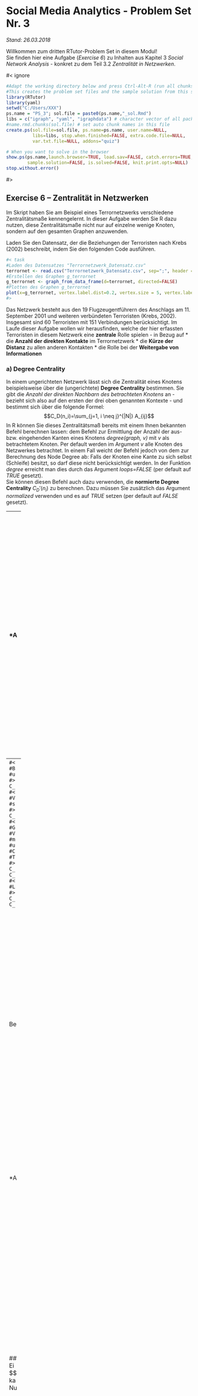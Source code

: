 # Social Media Analytics - Problem Set Nr. 3

*Stand:    26.03.2018*

Willkommen zum dritten RTutor-Problem Set in diesem Modul!  
Sie finden hier eine Aufgabe (*Exercise 6*) zu Inhalten aus Kapitel 3 *Social Network Analysis* - konkret zu dem Teil 3.2 *Zentralität in Netzwerken*.

#< ignore
```r
#Adapt the working directory below and press Ctrl-Alt-R (run all chunks).
#This creates the problem set files and the sample solution from this solution file.
library(RTutor)
library(yaml)
setwd("C:/Users/XXX")
ps.name = "PS_3"; sol.file = paste0(ps.name,"_sol.Rmd")
libs = c("igraph", "yaml", "igraphdata") # character vector of all packages you load in the problem set
#name.rmd.chunks(sol.file) # set auto chunk names in this file
create.ps(sol.file=sol.file, ps.name=ps.name, user.name=NULL,
          libs=libs, stop.when.finished=FALSE, extra.code.file=NULL, 
          var.txt.file=NULL, addons="quiz")

# When you want to solve in the browser
show.ps(ps.name,launch.browser=TRUE, load.sav=FALSE, catch.errors=TRUE,
        sample.solution=FALSE, is.solved=FALSE, knit.print.opts=NULL)
stop.without.error()

```
#>

## Exercise 6 -- Zentralität in Netzwerken
Im Skript haben Sie am Beispiel eines Terrornetzwerks verschiedene Zentralitätsmaße kennengelernt. In dieser Aufgabe werden Sie R dazu nutzen, diese Zentralitätsmaße nicht nur auf einzelne wenige Knoten, sondern auf den gesamten Graphen anzuwenden.

Laden Sie den Datensatz, der die Beziehungen der Terroristen nach Krebs (2002) beschreibt, indem Sie den folgenden Code ausführen.

```r
#< task
#Laden des Datensatzes "Terrornetzwerk_Datensatz.csv"
terrornet <- read.csv("Terrornetzwerk_Datensatz.csv", sep=";", header = FALSE)
#Erstellen des Graphen g_terrornet
g_terrornet <- graph_from_data_frame(d=terrornet, directed=FALSE)
#Plotten des Graphen g_terrornet
plot(x=g_terrornet, vertex.label.dist=0.2, vertex.size = 5, vertex.label.cex=0.8)
#>
```
Das Netzwerk besteht aus den 19 Flugzeugentführern des Anschlags am 11. September 2001 und weiteren verbündeten Terroristen (Krebs, 2002). Insgesamt sind 60 Terroristen mit 151 Verbindungen berücksichtigt. Im Laufe dieser Aufgabe wollen wir herausfinden, welche der hier erfassten Terroristen in diesem Netzwerk eine **zentrale** Rolle spielen - in Bezug auf
* die **Anzahl der direkten Kontakte** im Terrornetzwerk 
* die **Kürze der Distanz** zu allen anderen Kontakten 
* die Rolle bei der **Weitergabe von Informationen**

### a) Degree Centrality
In einem ungerichteten Netzwerk lässt sich die Zentralität eines Knotens beispielsweise über die (ungerichtete) **Degree Centrality** bestimmen. Sie gibt die *Anzahl der direkten Nachbarn des betrachteten Knotens* an - bezieht sich also auf den ersten der drei oben genannten Kontexte - und bestimmt sich über die folgende Formel:
$$C_D(n_i)=\sum_{j=1, i \neq j}^{|N|} A_{ij}$$
In R können Sie dieses Zentralitätsmaß bereits mit einem Ihnen bekannten Befehl berechnen lassen: dem Befehl zur Ermittlung der Anzahl der aus- bzw. eingehenden Kanten eines Knotens *degree(graph, v)* mit *v* als betrachtetem Knoten. Per default werden im Argument *v* alle Knoten des Netzwerkes betrachtet. In einem Fall weicht der Befehl jedoch von dem zur Berechnung des Node Degree ab: Falls der Knoten eine Kante zu sich selbst (Schleife) besitzt, so darf diese nicht berücksichtigt werden. In der Funktion *degree* erreicht man dies durch das Argument *loops=FALSE* (per default auf *TRUE* gesetzt).  
Sie können diesen Befehl auch dazu verwenden, die **normierte Degree Centrality** $C_D'(n_i)$ zu berechnen. Dazu müssen Sie zusätzlich das Argument *normalized* verwenden und es auf *TRUE* setzen (per default auf *FALSE* gesetzt).

- - -
*Aufgabe:* Im nächsten Code-Chunk sollen sowohl die Degree Centrality, als auch die normierte Degree Centrality für alle Knoten des (ungerichteten) Terrornetzwerks berechnet und anschließend in absteigender Reihenfolge sortiert werden. Damit erhalten Sie eine Auskunft darüber, welche Knoten die meisten direkten Kontakte besitzen. Dazu benötigen Sie unter anderem die Funktion *sort(x, decreasing)*, welche den Vektor *x* sortiert zurückgibt - in absteigender Reihenfolge (*decreasing=TRUE*) oder aufsteigender Reihenfolge (*decreasing=FALSE*, die Default-Einstellung von *sort*).
- - -
```r
#< task
#Berechnen Sie die Degree Centrality für alle Knoten in g_terrornet
#und speichern Sie die Werte in der Variable C_D_terror
#>
C_D_terror <- degree(graph=g_terrornet, loops=FALSE)
#< task
#Verfahren Sie analog für die normierte Degree Centrality und
#speichern Sie das Ergebnis in der Variable C_Dnorm_terror
#>
C_Dnorm_terror <- degree(graph=g_terrornet, loops=FALSE, normalized = TRUE)
#< task
#Geben Sie zuerst die ersten sechs Werte des absteigend sortierten 
#Vektors C_D_terror aus und verfahren Sie anschließend analog 
#mit dem Vektor C_Dnorm_terror; Verwenden Sie dazu die Befehle head und sort
#und speichern Sie die Werte in den Variablen C_D_terror_main bzw. 
#C_Dnorm_terror_main
#Tipp: head gibt per default sechs Zeilen zurück
#>
C_D_terror_main <- head(x=sort(x=C_D_terror, decreasing = TRUE))
C_Dnorm_terror_main <- head(x=sort(x=C_Dnorm_terror, decreasing = TRUE))
#< task
#Lassen Sie sich beide Variablen ausgeben
#>
C_D_terror_main
C_Dnorm_terror_main
```

Bei dem hier betrachteten Netzwerk handelt es sich um ein ungerichtetes Netzwerk. Für *gerichtete Netzwerke* unterscheidet man - wie Sie im Skript bereits erfahren haben - die **(normierte) In-Degree** und die **(normierte) Out-Degree Centrality**. Diese beiden Zentralitätsmaße lassen sich jedoch ebenfalls mit dem Befehl *degree(graph, v, mode, loops=FALSE, normalized)* in R berechnen. Das Argument *mode*, welches bei ungerichteten Graphen ignoriert wird, muss hier entsprechend auf *"in"* (für In-Degree Centrality) bzw. *"out"* (für Out-Degree Centrality) gesetzt werden.

*Anmerkung: Die folgenden beiden Zentralitätsmaße - Closeness Centrality und Betweenness Centrality - werden im Rahmen dieser Veranstaltung lediglich für ungerichtete Netzwerke betrachtet.*

### b) Closeness Centrality
Ein weiteres Zentralitätsmaß ist die **Closeness Centrality**. Sie ist eine hilfreiche Messgröße, um zu bestimmen, wie schnell ein Terrorist mit den anderen Verbündeten im Netzwerk Informationen austauschen kann: Je größer die Closeness Centrality, desto *kürzer sind die Informationswege zu allen anderen Terroristen*. Die Closeness Centrality
$$C_C(n_i)=\frac{1}{\sum_{j \neq i}d(n_i,n_j)}$$
kann im Package *'igraph'* mit dem Befehl *closeness(graph, vids, weights, normalized)* ermittelt werden. Dabei bezeichnet *vids* die Knoten, für die $C_C$ bestimmt werden soll (per default alle Knoten des Netzwerks) und mit dem Argument *normalized=TRUE* kann die *normierte Closeness Centrality* bestimmt werden.  
Nun stellt sich die Frage, welche der im Netzwerk erfassten Terroristen am gefährlichsten in Bezug auf die Geschwindigkeit der Informationsweitergabe sind.
- - -
*Aufgabe:* Ermitteln Sie dies auf analoge Weise zum letzten Code-Chunk. Da das grundsätzliche Vorgehen sich hier wiederholt, sind Teile des Codes bereits vorgegeben.
- - - 
```r
#< task
#Berechnen Sie die Closeness Centrality für alle Knoten in g_terrornet
#und speichern Sie die Werte in der Variable C_C_terror
#>
C_C_terror <- closeness(graph=g_terrornet)
#< task
#Verfahren Sie analog für die normierte Closeness Centrality und
#speichern Sie das Ergebnis in der Variable C_Cnorm_terror
#>
C_Cnorm_terror <- closeness(graph=g_terrornet, normalized = TRUE)
#< task
#Ermittlung der ersten sechs Werte des absteigend sortierten 
#Vektors C_C_terror bzw. C_Cnorm_terror; 
#Speichern der Werte in den Variablen C_C_terror_main bzw. 
#C_Cnorm_terror_main
C_C_terror_main <- head(x=sort(x=C_C_terror, decreasing = TRUE))
C_Cnorm_terror_main <- head(x=sort(x=C_Cnorm_terror, decreasing = TRUE))
#Ausgabe der beiden Variablen
C_C_terror_main
C_Cnorm_terror_main
#>
```

Auch die Closeness Centrality kann für gerichtete Netzwerke berechnet werden. Da sie die kürzesten Pfade betrachtet, bietet der Befehl *closeness* erneut im Argument *mode* drei Möglichkeiten an: *"in"* zur Betrachtung der im Knoten *eingehenden* Kanten, *"out"* zur Betrachtung der vom Knoten *ausgehenden* Kanten und *"all"* zur Betrachtung *ungerichteter* Kanten an Stelle der gerichteten. Das soll an dieser Stelle jedoch nicht weiter vertieft werden.

### c) Betweenness Centrality
Abschließend bleibt die Frage, über welche hier erfassten Terroristen am meisten Informationen geleitet werden, da sie *auf vielen kürzesten Verbindungen zwischen anderen Terroristen* liegen. Dazu betrachten wir die im Skript für ungerichtete Netzwerke eingeführte **Betweenness Centrality**
$$C_B(n_i) = \sum_{j=1, i \neq j}^{|N|} \sum_{k>j, k \neq i}^{|N|} \frac{g_{jk}(n_i)}{g_{jk}}$$
Im Package *'igraph'* kann $C_B(n_i)$ mit dem Befehl *betweenness(graph, v, weights, normalized)* bestimmt werden. Dabei steht *v* für die Knoten, die betrachtet werden und mit *normalized=TRUE* erhält man die **normierte Betweenness Centrality** $C_B'(n_i)$.
- - -
*Aufgabe:* Wenden Sie die entsprechenden Befehle an, um die (normierte) Betweenness Centrality für jedes Mitglied des Terroristennetzwerks zu ermitteln. Auch hier ist der Code gegeben, welcher die zentralsten Mitglieder in Bezug auf die Informationsweitergabe identifiziert und ihre Zentralitätsmaße ausgibt.
- - - 
```r
#< task
#Berechnen Sie die Betweenness Centrality für alle Knoten in g_terrornet
#und speichern Sie die Werte in der Variable C_B_terror
#>
C_B_terror <- betweenness(graph=g_terrornet)
#< task
#Verfahren Sie analog für die normierte Betweenness Centrality und
#speichern Sie das Ergebnis in der Variable C_Bnorm_terror
#>
C_Bnorm_terror <- betweenness(graph=g_terrornet, normalized = TRUE)
#< task
#Ermittlung der ersten sechs Werte des absteigend sortierten 
#Vektors C_B_terror bzw. C_Bnorm_terror;
#Speichern der Werte in den Variablen C_B_terror_main bzw.
C_B_terror_main <- head(x=sort(x=C_B_terror, decreasing = TRUE))
C_Bnorm_terror_main <- head(x=sort(x=C_Bnorm_terror, decreasing = TRUE))
#Ausgabe der beiden Variablen
C_B_terror_main
C_Bnorm_terror_main
#>
```

- - -
*Aufgabe:* Ziehen Sie nun ein Resumé aus den drei Analysen, indem Sie die erhaltenen Namen miteinander vergleichen. Der Befehl *names(x)* gibt die Namen der Elemente des Vektors *x* zurück und mit dem Operator *==* können Sie auf Gleichheit prüfen.
- - - 
```r
#< task
#Vergleichen Sie die Namen von C_D_terror_main und C_C_terror_main
#>
names(x=C_D_terror_main) == names(x=C_C_terror_main)
#< task
#Vergleichen Sie die Namen von C_C_terror_main und C_B_terror_main
#>
names(x=C_C_terror_main) == names(x=C_B_terror_main)
#< task
#Lassen Sie sich die Namen von C_D_terror_main ausgeben
#>
C_D_terror_main
```

#< quiz "Terrordetektor"
question: Welcher Terrorist ist der Analyse nach der zentralste Knoten des Netzwerks? Verwenden Sie bitte dieselbe Schreibweise wie im Vektor C_D_terror_main.
answer: Mohamed_Atta
success: Korrekt!
failure: Betrachten Sie nochmals Ihre Analyseergebnisse.

#>

#< award "Zentralitätsanalyst"
Sie sind inzwischen ein fortgeschrittener Social Media-Analyst - 
selbst das Aufspüren eines gefährlichen Mannes in einem Terrornetzwerk 
ist für Sie kein Problem mehr. 
Gratulation!
#>

### d) Prestige-basierte Zentralitätsmaße: Eigenvector Centrality und Google's PageRank
Testen wir nun, ob dieser Knoten auch nach der Eigenvector Centrality als zentral eingestuft wird. Gerade bei diesem Zentralitätsmaß ist R besonders hilfreich, da die händische Berechnung hier schlecht möglich ist.  
Der Befehl *eigen_centrality(graph, directed, weights)* aus dem Package *'igraph'* bestimmt die Eigenvector Centrality aller Knoten für gerichtete sowie ungerichtete Graphen. Dies kann mit dem Argument *directed* spezifiziert werden, welches per default auf *FALSE* gesetzt ist. Zu beachten ist, dass der Befehl eine Liste zurückgibt, in deren erstem Element die Eigenvector Centralities enthalten sind. Die weiteren Elemente der Liste sollen für uns im Moment keine weitere Rolle spielen. 
- - -
*Aufgabe:* Wenden Sie im folgenden Code-Chunk den Befehl an. Beachten Sie, dass das Argument *weights* im betrachteten Netzwerk keine Rolle spielt, da es sich um ein ungewichtetes Netzwerk handelt.
- - -
```r
#< task
#Berechnen Sie die Eigenvector Centrality für alle Knoten von g_terrornet
#und speichern Sie die ausgegebene Liste in der Variable C_E_terror
#>
C_E_terror <- eigen_centrality(graph=g_terrornet)
```
Der Befehl *which.max(x)* bestimmt (für einen benannten Vektor *x*) den Index (und den Namen) des größten Elements in *x*. Im folgenden Code-Chunk wird er dazu verwendet, den Knoten im Terrornetzwerk mit der größten Eigenvector Centrality zu bestimmen.
- - -
*Aufgabe:* Ihre Aufgabe ist es, den zugehörigen Wert der Eigenvector Centrality - d.h. den maximalen Eigenvector Centrality-Wert im gesamten Netzwerk - auszugeben.  
*Tipp: Beachten Sie die Schreibweise für den Zugriff auf das erste Listenelement von C_E_terror und verwenden Sie dieselbe Schreibweise in Ihrem Befehl.*
- - -
```r
#< task
#Bestimmung des Knotens mit der größten Eigenvector Centrality
which.max(x=C_E_terror[[1]])
#>
#< task
#Bestimmung dieses größten Eigenvector Centrality-Werts im Netzwerk
#>
max(x=C_E_terror[[1]])
```
Wie Sie sehen, ist dieser Knoten sogar bezüglich des vierten Zentralitätsmaßes der zentralste Knoten.

Zum Abschluss dieser Aufgabe wenden wir Google's PageRank-Algorithmus auf einen *gerichteten Graphen* an: Dazu beschäftigen wir uns erneut dem Netzwerk *UKfaculty* aus dem Package *'igraphdata'*. Laden Sie erneut das Package *'igraphdata'* sowie das igraph-Objekt *UKfaculty* und plotten Sie den Graphen, indem Sie den folgenden Code ausführen.
```r
#< task
#Laden des Packages 'igraphdata'
library(igraphdata)
#Laden des Datensatzes UKfaculty
data("UKfaculty")
#Plotten des Graphen
plot(x=UKfaculty, vertex.size = 5, vertex.label.cex=0.8, edge.arrow.size = 0.4)
#>
```
Der Befehl *page_rank(graph, vids, weights)* aus dem Package *'igraph'* bestimmt den PageRank der Knoten, die in *vids* angegeben werden (per default alle). Auch hier wird, wie bei der Eigenvector Centrality, eine Liste zurückgegeben, in deren erstem Element die PageRanks der Knoten enthalten sind. Die weiteren Elemente der Liste sollen für uns im Moment keine weitere Rolle spielen. 
- - -
*Aufgabe:* Wenden Sie nun im nächsten Code-Chunk den PageRank-Algorithmus auf den Graphen *UKfaculty* an.
- - -
```r
#< task
#Berechnen Sie den PageRank für alle Knoten von UKfaculty
#und speichern Sie die resultierende Liste in der Variable C_R_UKfaculty
#>
C_R_UKfaculty <- page_rank(graph=UKfaculty)
#< task
#Geben Sie mit dem Befehl head die ersten sechs Elemente des
#ersten Listenelements (die PageRanks) von C_R_UKfaculty aus
#Tipp: Werfen Sie nochmals einen Blick auf den zweiten Code-Chunk in 6d)
#>
head(x=C_R_UKfaculty[[1]])
#< task
#Geben Sie das Maximum des ersten Listenelements (die PageRanks) 
#von C_R_UKfaculty aus
#>
max(x=C_R_UKfaculty[[1]])
```

*Anmerkungen:*  
* *Dieses Problem Set wurde mit dem Package 'RTutor' von Prof. Dr. Sebastian Kranz von der Universität Ulm erstellt. Weitere Informationen zu diesem Package und den RTutor-Problem Sets finden Sie auf der GitHub-Seite* <https://github.com/skranz/RTutor>.  
* *Informationen zu den einzelnen Befehlen sind - falls nicht anders angegeben - den jeweiligen R-Hilfeseiten entnommen. Dort finden Sie auch weitere Informationen zu den einzelnen Befehlen. Darüber hinaus wurden die Beschreibungen zum Package 'igraph' (igraph (2015)) verwendet.* 
* *Inspirationen zu den Aufgaben kamen außerdem unter anderem aus Krebs (2002).* 
* *Alle Quellenangaben finden Sie im Literaturverzeichnis (Exercise LV).*

## Exercise LV -- Literaturverzeichnis
### Packages:
* Csardi G., Nepusz T. (2006): The igraph software package for complex network research. InterJournal, Complex Systems, S. 1695, URL: http://igraph.org. 
* Csardi, Gabor (2015): igraphdata: A Collection of Network Data Sets for the 'igraph' Package. R package version 1.0.1, URL: https://CRAN.R-project.org/package=igraphdata. 
* Kranz, Sebastian (2015): RTutor: R problem sets with automatic test of solution and hints. R package version 2015.12.16. 
* R Core Team (2016): R: A language and environment for statistical computing. R Foundation for Statistical Computing, Vienna, Austria, URL: https://www.R-project.org/.
* Stephens, Jeremy (2016): yaml: Methods to Convert R Data to YAML and Back. R package version 2.1.14, URL: https://CRAN.R-project.org/package=yaml.

### Packagebeschreibungen/Hilfeseiten:
* igraph (2015): Package 'igraph', URL: https://cran.r-project.org/web/packages/igraph/igraph.pdf. 
* igraphdata (2015): Package 'igraphdata', Csardi, Gabor, URL: https://cran.r-project.org/web/packages/igraphdata/igraphdata.pdf. 

### Buch-, Paper- und Onlinequellen:
* Krebs, Valdis E. (2002): Mapping networks of terrorist cells. In: Connections 24.3, S. 43-52. 
